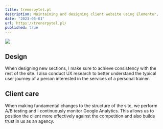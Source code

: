 ```yaml
---
title: trenerpytel.pl
description: Maintaining and designing client website using Elementor, prioritizing SEO and UX principles to ensure an optimized online presence that captivates audiences. Social media management and content creation.
date: "2023-05-01"
url: https://trenerpytel.pl/
published: true
---
```


[![](/trenerpytel.png)](https://trenerpytel.pl)

## Design

When designing new sections, I make sure to achieve consistency with the rest of the site. I also conduct UX research to better understand the typical user journey of a person interested in the services of a personal trainer.

## Client care

When making fundamental changes to the structure of the site, we perform A/B testing and I continuously monitor Google Analytics. This allows us to position the client more effectively against the competition and also builds trust in us as an agency.
